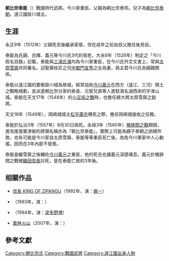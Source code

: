 {{japanese|japanese=朝比奈泰能|kana=あさひな やすよし|romaji=Asahina Yasuyoshi}}


{{日本武士
|名稱= 朝比奈泰能
|圖片名稱= 
|圖片大小= 
|圖片說明= 
|時代= 日本[[战国时代_(日本)|日本戰國時代]]
|出生日期= 1497年（[[明應_(日本)|明應]]6年）
|出生地點= 
|逝世日期= 1557年9月22日（[[弘治_(後奈良天皇)|弘治]]3年八月三十）<ref>『掛川誌稿』</ref>
|逝世地點= 
|假名= 
|羅馬字= 
|幼名= 
|改名= 
|别名=  又太郎、弥次郎<ref name="阿部34">阿部猛『戦国人名事典』P34</ref>（通称）
|諡号= 
|神号= 
|戒名= 
|洗禮名= 
|墓所= 
|朝廷官位= [[備中國|備中]][[國司|守]]<ref name="阿部34"/>
|幕府職位= [[室町幕府|室町幕府]]
|主君= [[今川氏親|今川氏親]]→[[今川氏輝|氏輝]]→[[今川義元|義元]]
|藩= 
|氏族= {{tsl|ja|朝比奈氏||遠江朝比奈氏}}
|父母= 父：{{tsl|ja|朝比奈泰煕||朝比奈泰煕}}
|養父= 
|養母= 
|兄弟= [[朝比奈俊永|俊永]]、[[朝比奈知明|知明]]
|姐妹= 
|正室= [[中御門宣秀|中御門宣秀]]娘
|側室= 
|嗣子= '''[[朝比奈泰朝|泰朝]]'''
|嗣女= 
|養子= 
|養女= 
}}
'''朝比奈泰能'''（{{bd|1497年||1557年|9月22日}}）戰國時代武將。今川家重臣。父親為朝比奈泰煕。兒子為[[朝比奈泰朝|朝比奈泰朝]]。遠江國掛川城主。

== 生涯 ==
永正9年（1512年）父親死去後繼承家督，但在成年之前由叔父{{tsl|ja|朝比奈泰以||朝比奈泰以}}擔任後見役。

泰能為氏親、氏輝、義元等今川氏3代的宿老，大永6年（1526年）制定之「今川假名目錄」記載，泰能與[[三浦氏滿|三浦氏滿]]均為今川家重臣，在今川氏外交文書上，常與[[太原雪齋|太原雪齋]]共同署名。迎娶壽桂尼之兄[[中御門宣秀|中御門宣秀]]之女為妻，與主君今川氏為姻親關係。

泰能以遠江國的要衝掛川城為居城，經常協助[[今川義元|今川義元]]在西方（遠江、三河）領土之戰略規劃，並派遣朝比奈分家的泰長、元智兄弟等人進駐濱名湖西岸的宇津山城。泰能在天文17年（1548年）的[[小豆坂之戰|小豆坂之戰]]時，也擔任總大將太原雪齋之副將。

天文18年（1549年），岡崎城城主[[松平廣忠|松平廣忠]]横死之際，擔任岡崎城接收之任務。

泰能於弘治3年（1557年）8月30日病死。永祿3年（1560年）[[桶狹間之戰|桶狹間之戰]]期間，進攻尾張鷲津砦的將領名稱亦為「朝比奈泰能」，實際上可能為嫡子泰朝之誤繕所致，也有可能是今川家自太原雪齋、泰能等等重臣死亡後，為免今川軍家中人心動搖，因而在3年內密不發喪。

泰能是繼雪齋之後輔佐[[今川義元|今川義元]]之重臣，他的死去也讓義元深感嘆息。義元於桶狹間之戰被[[織田信長|織田信長]]討死，是在泰能亡故的3年後。

== 相關作品 ==
* [[信長KING_OF_ZIPANGU|信長 KING OF ZIPANGU]]（1992年，演：[[俵一|俵一]]）
* {{tsl|ja|天下を獲った男 豊臣秀吉||天下を獲った男 豊臣秀吉}}（1993年，演：{{tsl|ja|野口貴史||野口貴史}}）
* {{tsl|ja|織田信長 (1994年のテレビドラマ)||織田信長}}（1994年，演：[[波多野博|波多野博]]）
* [[風林火山_(大河劇)|風林火山]]（2007年，演：{{tsl|ja|下元史朗||史朗}}）

==參考文獻==
{{reflist}}

{{DEFAULTSORT:あさひな やすよし}}
[[Category:朝比奈氏|Category:朝比奈氏]]
[[Category:戰國武將|Category:戰國武將]]
[[Category:遠江國出身人物|Category:遠江國出身人物]]